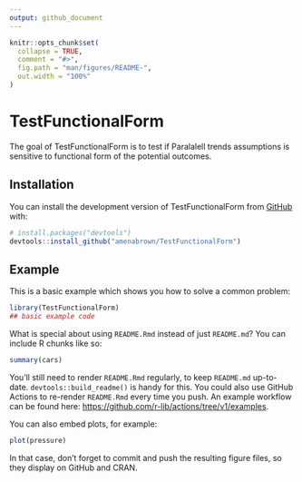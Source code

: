 ```yaml
---
output: github_document
---
```


<!-- README.md is generated from README.Rmd. Please edit that file -->

```r
knitr::opts_chunk$set(
  collapse = TRUE,
  comment = "#>",
  fig.path = "man/figures/README-",
  out.width = "100%"
)
```

# TestFunctionalForm

<!-- badges: start -->
<!-- badges: end -->

The goal of TestFunctionalForm is to test if Paralalell trends assumptions is sensitive to functional form of the potential outcomes.    

## Installation

You can install the development version of TestFunctionalForm from [GitHub](https://github.com/) with:

``` r
# install.packages("devtools")
devtools::install_github("amenabrown/TestFunctionalForm")
```

## Example

This is a basic example which shows you how to solve a common problem:

```r
library(TestFunctionalForm)
## basic example code
```

What is special about using `README.Rmd` instead of just `README.md`? You can include R chunks like so:

```r
summary(cars)
```

You'll still need to render `README.Rmd` regularly, to keep `README.md` up-to-date. `devtools::build_readme()` is handy for this. You could also use GitHub Actions to re-render `README.Rmd` every time you push. An example workflow can be found here: <https://github.com/r-lib/actions/tree/v1/examples>.

You can also embed plots, for example:

```r
plot(pressure)
```

In that case, don't forget to commit and push the resulting figure files, so they display on GitHub and CRAN.
